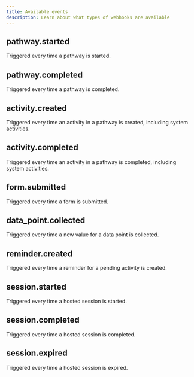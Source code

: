 ```yaml
---
title: Available events
description: Learn about what types of webhooks are available
---
```


## pathway.started

Triggered every time a pathway is started.

## pathway.completed

Triggered every time a pathway is completed.

## activity.created

Triggered every time an activity in a pathway is created, including system activities.

## activity.completed

Triggered every time an activity in a pathway is completed, including system activities.

## form.submitted

Triggered every time a form is submitted.

## data_point.collected

Triggered every time a new value for a data point is collected.

## reminder.created

Triggered every time a reminder for a pending activity is created.

## session.started

Triggered every time a hosted session is started.

## session.completed

Triggered every time a hosted session is completed.

## session.expired

Triggered every time a hosted session is expired.
